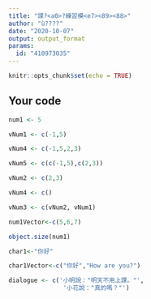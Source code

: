 ---
title: "課?<a0>?練習模<e7><89><88>"
author: "ù????"
date: "2020-10-07"
output: output_format
params:
  id: "410973035"
---

```{r setup, include=FALSE}
knitr::opts_chunk$set(echo = TRUE)
```

## Your code
```{r}
num1 <- 5
```
```{r}
vNum1 <- c(-1,5)
```

```{r}
vNum4 <- c(-1,5,2,3)
```

```{r}
vNum5 <- c(c(-1,5),c(2,3))
```

```{r}
vNum2 <- c(2,3)
```

```{r}
vNum4 <- c() 
```

```{r}
vNum3 <- c(vNum2, vNum1)
```

```{r}
num1Vector<-c(5,6,7)
```

```{r}
object.size(num1)
```

```{r}
char1<-"你好"
```

```{r}
char1Vector<-c("你好","How are you?")
```

```{r}
dialogue <- c('小明說："明天不用上課。"',
               '小花說："真的嗎？"')
```

